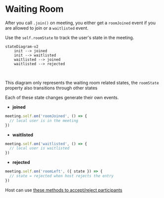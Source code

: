 # Waiting Room

After you call `.join()` on meeting, you either get a `roomJoined` event if you are allowed to join or a `waitlisted` event.

Use the `self.roomState` to track the user's state in the meeting.

```mermaid
stateDiagram-v2
    init --> joined
    init --> waitlisted
    waitlisted --> joined
    waitlisted --> rejected
```

<br />

This diagram only represents the waiting room related states, the `roomState` property also transitions through other states

Each of these state changes generate their own events.

- **joined**

```ts
meeting.self.on('roomJoined', () => {
  // local user is in the meeting
})
```

- **waitlisted**

```ts
meeting.self.on('waitlisted', () => {
  // local user is waitlisted
})
```

- **rejected** 


```ts
meeting.self.on('roomLeft', ({ state }) => {
  // state = rejected when host rejects the entry
})
```

Host can use [these methods to accept/reject participants](/web-core/participants#waiting-room-methods)